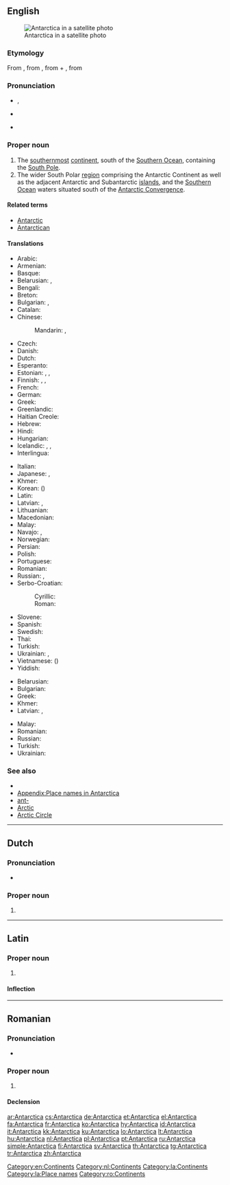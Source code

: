 ==English==
{{wikipedia}}
[[Image:Antarctica_satellite_globe.jpg|thumb|Antarctica in a satellite photo]]

===Etymology===
From {{etyl|NL.}} {{term|Antarctica|lang=la}}, from {{etyl|grc}} {{term|ἀνταρκτικός|sc=polytonic|tr=antarktikos|lang=grc}}, from {{term|ἀντ-|sc=polytonic|tr=ant-||[[ant-]], [[against]], [[opposed]]|lang=grc}} + {{term|ἀρκτικός|sc=polytonic|tr=arktikos||[[Arctic]]|lang=grc}}, from {{etyl|grc}} {{term|ἄρκτος|sc=polytonic|tr=arktos||[[bear]]|lang=grc}}

===Pronunciation===
* {{a|UK}} {{IPA|/ˌænˈtɑːk.tɪk.ə/}}, {{X-SAMPA|/%{n"tA:k.tIk.@/}}
* {{a|US}} {{IPA|/ænˈtɑɹktɪkə/}}
* {{audio|en-us-Antarctica.ogg|Audio (US)}}

===Proper noun===
{{en-proper noun}}

# The [[southernmost]] [[continent]], south of the [[Southern Ocean]], containing the [[South Pole]].
# The wider South Polar [[region]] comprising the Antarctic Continent as well as the adjacent Antarctic and Subantarctic [[island]]s, and the [[Southern Ocean]] waters situated south of the [[Antarctic Convergence]].

====Related terms====
* [[Antarctic]]
* [[Antarctican]]

====Translations====
{{trans-top|southernmost continent}}
* Arabic: {{t-|ar|أنتاركتيكا|f|tr='antaarktika}}
* Armenian: {{t-|hy|Անտարկտիկա|tr=Antarktika}}
* Basque: {{t+|eu|Antartika}}
* Belarusian: {{t-|be|Антарктыда|f|tr=Antarktýda}}, {{t-|be|Антарктыка|f|tr=Antárktyka}} {{qualifier|the region}}
* Bengali: {{t-|bn|অ্যান্টার্কটিকা|sc=Beng}}
* Breton: {{t-|br|Antarktika}}
* Bulgarian: {{t+|bg|Антарктида|f|tr=Antarktída}} {{qualifier|the continent}}, {{t-|bg|Антарктика|f|tr=Antárktika}} {{qualifier|the region}}
* Catalan: {{t+|ca|Antàrtida|f}}
* Chinese:
*: Mandarin: {{t-|cmn|南極洲|sc=Hani}}, {{t-|cmn|南极洲|tr=Nánjízhōu|sc=Hani}}
* Czech: {{t+|cs|Antarktida|f}}
* Danish: {{t-|da|Antarktis}}
* Dutch: {{t+|nl|Antarctica|n}}
* Esperanto: {{t+|eo|Antarkto}}
* Estonian: {{t-|et|Antarktika}}, {{t-|et|Antarktis}}, {{t-|et|Lõunamanner}}
* Finnish: {{t+|fi|Etelämanner}}, {{t+|fi|Antarktis}}, {{t+|fi|Etelänapamanner}}
* French: {{t+|fr|Antarctique|m}}
* German: {{t+|de|Antarktis|f}}
* Greek: {{t+|el|Ανταρκτική|f|tr=Antarktikí}}
* Greenlandic: {{t-|kl|Qalasersuaq Kujalleq}}
* Haitian Creole: {{tø|ht|Antatik}}
* Hebrew: {{t-|he|אנטרקטיקה|f|tr=antár(k)tika|sc=Hebr}}
* Hindi: {{t-|hi|अंटार्कटिका|tr=aṇṭārkṭikā}}
* Hungarian: {{t+|hu|Antarktisz}}
* Icelandic: {{t+|is|Suðurskautslandið|n}}, {{t-|is|Suðurheimskautslandið|n}}, {{t+|is|Antarktíka|f}}
* Interlingua: {{t-|ia|Antarctica}}
{{trans-mid}}
* Italian: {{t+|it|Antartide}}
* Japanese: {{t+|ja|南極|tr=なんきょく, Nankyoku}}, {{t-|ja|南極大陸|tr=なんきょくたいりく, Nankyoku tairiku}}
* Khmer: {{t-|km|អង់តាទិក|sc=Khmr|tr=ɑngtaatik}}
* Korean: {{t+|ko|남극|tr=Namgeuk|sc=Hang}} ({{t+|ko|南極|sc=Hani}})
* Latin: {{t-|la|Antarctica}}
* Latvian: {{t-|lv|Antarktīda|f}}, {{t-|lv|Antarktika|f}}
* Lithuanian: {{t+|lt|Antarktida}}
* Macedonian: {{t-|mk|Антарктик|m|tr=Antárktik}}
* Malay: {{t-|ms|Antartika}}
* Navajo: {{tø|nv|Shádiʼááhjí Honeezkʼazii}}, {{tø|nv|Shádiʼááhjí kéyah yistinígíí}}
* Norwegian: {{t-|no|Antarktis}}
* Persian: {{t+|fa|جنوبگان|tr=Junubegân|sc=fa-Arab}}
* Polish: {{t+|pl|Antarktyda}}
* Portuguese: {{t+|pt|Antártica}}
* Romanian: {{t-|ro|Antarctica}}
* Russian: {{t+|ru|Антарктида|f|tr=Antarktída}}, {{t+|ru|Антарктика|f|tr=Antárktika}} {{qualifier|the region}}
* Serbo-Croatian:
*: Cyrillic: {{t-|sh|Антарктик|f}}
*: Roman: {{t-|sh|Antarktik|f}}
* Slovene: {{t+|sl|Antarktika|alt=Antárktika|f}}
* Spanish: {{t+|es|Antártida}}
* Swedish: {{t+|sv|Antarktis}}
* Thai: {{t-|th|แอนตาร์กติกา|tr=aendtàakdtìgaa}}
* Turkish: {{t+|tr|Antarktika}}
* Ukrainian: {{t-|uk|Антарктида|f|tr=Antarktýda}}, {{t+|uk|Антарктика|f|tr=Antárktyka}} {{qualifier|the region}}
* Vietnamese: {{t-|vi|Châu Nam Cực}} ({{t-|vi|洲南極|sc=Hani}})
* Yiddish: {{t-|yi|אַנטאַרקטיקאַ|sc=Hebr}}
{{trans-bottom}}

{{trans-top|south polar region}}
* Belarusian: {{t-|be|Антарктыка|f|tr=Antárktyka}}
* Bulgarian: {{t-|bg|Антарктика|f|tr=Antárktika}}
* Greek: {{t+|el|Ανταρκτική|f|tr=Antarktikí}}
* Khmer: {{t-|km|អង់តាទិក|sc=Khmr|tr=ɑngtaatik}}
* Latvian: {{t-|lv|Antarktīda|f}}, {{t-|lv|Antarktika|f}}
{{trans-mid}}
* Malay: {{t-|ms|Antartika}}
* Romanian: {{t-|ro|Antarctica|f}}
* Russian: {{t+|ru|Антарктика|f|tr=Antárktika}}
* Turkish: {{t+|tr|Antarktika}}
* Ukrainian: {{t+|uk|Антарктика|f|tr=Antárktyka}}
{{trans-bottom}}

===See also===
* {{list:continents/en}}
* [[Appendix:Place names in Antarctica]]
* [[ant-]]
* [[Arctic]]
* [[Arctic Circle]]

[[Category:en:Continents]]

----

==Dutch==
{{wikipedia|lang=nl}}

===Pronunciation===
* {{IPA|lang=nl|/ɑn.ˈtɑrk.ti.kaː/}}

===Proper noun===
{{nl-proper noun|g=n}}

# {{l/en|Antarctica}}

[[Category:nl:Continents]]

----

==Latin==
{{wikipedia|lang=la}}

===Proper noun===
{{la-proper noun|Antarctica|Antarcticae|Antarcticae|f|first}}

# {{l/en|Antarctica}}

====Inflection====
{{la-decl-1st-loc|Antarctic}}

[[Category:la:Continents]]
[[Category:la:Place names]]

----

==Romanian==
{{wikipedia|lang=ro}}

===Pronunciation===
* {{IPA|[anˈtark.tika]|lang=ro}}

===Proper noun===
{{head|ro|proper noun|g=f}}

# {{l/en|Antarctica}}

====Declension====
{{ro-country|gend=f|Antarcticii}}

[[Category:ro:Continents]]

[[ar:Antarctica]]
[[cs:Antarctica]]
[[de:Antarctica]]
[[et:Antarctica]]
[[el:Antarctica]]
[[fa:Antarctica]]
[[fr:Antarctica]]
[[ko:Antarctica]]
[[hy:Antarctica]]
[[id:Antarctica]]
[[it:Antarctica]]
[[kk:Antarctica]]
[[ku:Antarctica]]
[[lo:Antarctica]]
[[lt:Antarctica]]
[[hu:Antarctica]]
[[nl:Antarctica]]
[[pl:Antarctica]]
[[pt:Antarctica]]
[[ru:Antarctica]]
[[simple:Antarctica]]
[[fi:Antarctica]]
[[sv:Antarctica]]
[[th:Antarctica]]
[[tg:Antarctica]]
[[tr:Antarctica]]
[[zh:Antarctica]]